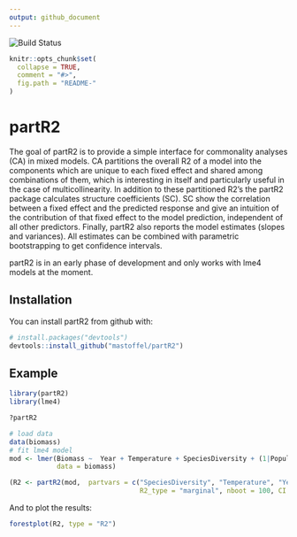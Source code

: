 ```yaml
---
output: github_document
---
```


![Build Status](https://travis-ci.org/mastoffel/partR2.svg?branch=master)
<!-- README.md is generated from README.Rmd. Please edit that file -->

```r
knitr::opts_chunk$set(
  collapse = TRUE,
  comment = "#>",
  fig.path = "README-"
)
```

# partR2

The goal of partR2 is to provide a simple interface for commonality analyses (CA) in
mixed models. CA partitions the overall R2 of a model into the components which are unique to
each fixed effect and shared among combinations of them, which is interesting
in itself and particularly useful in the case of multicollinearity. In addition
to these partitioned R2's the partR2 package calculates structure coefficients (SC).
SC show the correlation between a fixed effect and the predicted response 
and give an intuition of the contribution of that fixed effect to the model
prediction, independent of all other predictors. Finally, partR2 also reports
the model estimates (slopes and variances). All estimates can be combined with 
parametric bootstrapping to get confidence intervals.

partR2 is in an early phase of development and only works with lme4 models
at the moment.

## Installation

You can install partR2 from github with:

```r
# install.packages("devtools")
devtools::install_github("mastoffel/partR2")
```

## Example

```r
library(partR2)
library(lme4)

?partR2

# load data
data(biomass)
# fit lme4 model
mod <- lmer(Biomass ~  Year + Temperature + SpeciesDiversity + (1|Population),
            data = biomass)

(R2 <- partR2(mod,  partvars = c("SpeciesDiversity", "Temperature", "Year"),
                                 R2_type = "marginal", nboot = 100, CI = 0.95))
```

And to plot the results:
```r
forestplot(R2, type = "R2")
```
